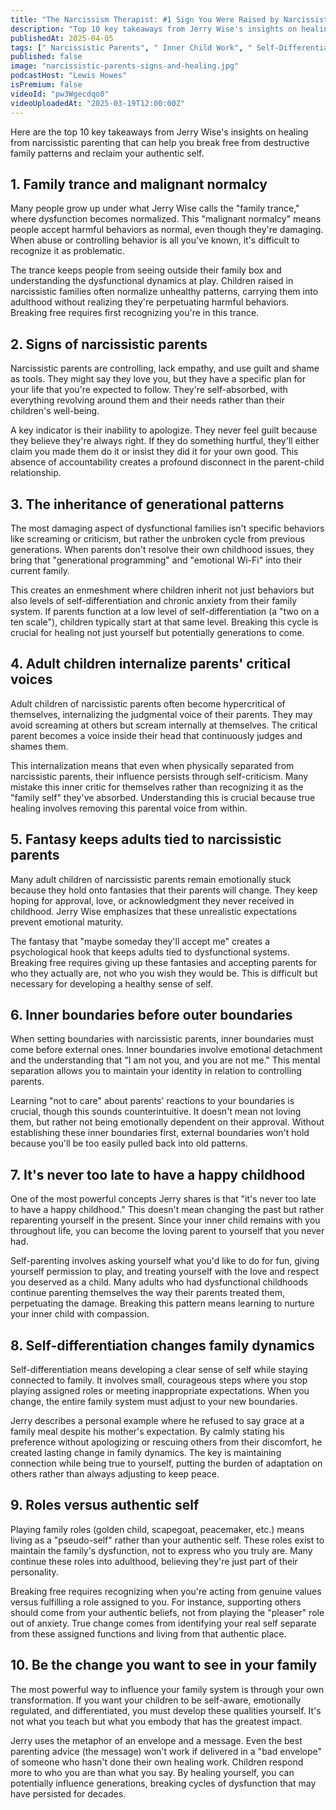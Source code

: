 ```yaml
---
title: "The Narcissism Therapist: #1 Sign You Were Raised by Narcissistic Parents!"
description: "Top 10 key takeaways from Jerry Wise's insights on healing from narcissistic parenting that can help you break free from destructive family patterns and reclaim your authentic self."
publishedAt: 2025-04-05
tags: [" Narcissistic Parents", " Inner Child Work", " Self-Differentiation"]
published: false
image: "narcissistic-parents-signs-and-healing.jpg"
podcastHost: "Lewis Howes"
isPremium: false
videoId: "pw3Wgecdqo0"
videoUploadedAt: "2025-03-19T12:00:00Z"
---
```



<PodcastSummaryPageLayout frontmatter={frontmatter}>

Here are the top 10 key takeaways from Jerry Wise's insights on healing from narcissistic parenting that can help you break free from destructive family patterns and reclaim your authentic self.

## 1. Family trance and malignant normalcy

Many people grow up under what Jerry Wise calls the "family trance," where dysfunction becomes normalized. This "malignant normalcy" means people accept harmful behaviors as normal, even though they're damaging. When abuse or controlling behavior is all you've known, it's difficult to recognize it as problematic.

The trance keeps people from seeing outside their family box and understanding the dysfunctional dynamics at play. Children raised in narcissistic families often normalize unhealthy patterns, carrying them into adulthood without realizing they're perpetuating harmful behaviors. Breaking free requires first recognizing you're in this trance.

## 2. Signs of narcissistic parents

Narcissistic parents are controlling, lack empathy, and use guilt and shame as tools. They might say they love you, but they have a specific plan for your life that you're expected to follow. They're self-absorbed, with everything revolving around them and their needs rather than their children's well-being.

A key indicator is their inability to apologize. They never feel guilt because they believe they're always right. If they do something hurtful, they'll either claim you made them do it or insist they did it for your own good. This absence of accountability creates a profound disconnect in the parent-child relationship.

## 3. The inheritance of generational patterns

The most damaging aspect of dysfunctional families isn't specific behaviors like screaming or criticism, but rather the unbroken cycle from previous generations. When parents don't resolve their own childhood issues, they bring that "generational programming" and "emotional Wi-Fi" into their current family.

This creates an enmeshment where children inherit not just behaviors but also levels of self-differentiation and chronic anxiety from their family system. If parents function at a low level of self-differentiation (a "two on a ten scale"), children typically start at that same level. Breaking this cycle is crucial for healing not just yourself but potentially generations to come.

## 4. Adult children internalize parents' critical voices

Adult children of narcissistic parents often become hypercritical of themselves, internalizing the judgmental voice of their parents. They may avoid screaming at others but scream internally at themselves. The critical parent becomes a voice inside their head that continuously judges and shames them.

This internalization means that even when physically separated from narcissistic parents, their influence persists through self-criticism. Many mistake this inner critic for themselves rather than recognizing it as the "family self" they've absorbed. Understanding this is crucial because true healing involves removing this parental voice from within.

## 5. Fantasy keeps adults tied to narcissistic parents

Many adult children of narcissistic parents remain emotionally stuck because they hold onto fantasies that their parents will change. They keep hoping for approval, love, or acknowledgment they never received in childhood. Jerry Wise emphasizes that these unrealistic expectations prevent emotional maturity.

The fantasy that "maybe someday they'll accept me" creates a psychological hook that keeps adults tied to dysfunctional systems. Breaking free requires giving up these fantasies and accepting parents for who they actually are, not who you wish they would be. This is difficult but necessary for developing a healthy sense of self.

## 6. Inner boundaries before outer boundaries

When setting boundaries with narcissistic parents, inner boundaries must come before external ones. Inner boundaries involve emotional detachment and the understanding that "I am not you, and you are not me." This mental separation allows you to maintain your identity in relation to controlling parents.

Learning "not to care" about parents' reactions to your boundaries is crucial, though this sounds counterintuitive. It doesn't mean not loving them, but rather not being emotionally dependent on their approval. Without establishing these inner boundaries first, external boundaries won't hold because you'll be too easily pulled back into old patterns.

## 7. It's never too late to have a happy childhood

One of the most powerful concepts Jerry shares is that "it's never too late to have a happy childhood." This doesn't mean changing the past but rather reparenting yourself in the present. Since your inner child remains with you throughout life, you can become the loving parent to yourself that you never had.

Self-parenting involves asking yourself what you'd like to do for fun, giving yourself permission to play, and treating yourself with the love and respect you deserved as a child. Many adults who had dysfunctional childhoods continue parenting themselves the way their parents treated them, perpetuating the damage. Breaking this pattern means learning to nurture your inner child with compassion.

## 8. Self-differentiation changes family dynamics

Self-differentiation means developing a clear sense of self while staying connected to family. It involves small, courageous steps where you stop playing assigned roles or meeting inappropriate expectations. When you change, the entire family system must adjust to your new boundaries.

Jerry describes a personal example where he refused to say grace at a family meal despite his mother's expectation. By calmly stating his preference without apologizing or rescuing others from their discomfort, he created lasting change in family dynamics. The key is maintaining connection while being true to yourself, putting the burden of adaptation on others rather than always adjusting to keep peace.

## 9. Roles versus authentic self

Playing family roles (golden child, scapegoat, peacemaker, etc.) means living as a "pseudo-self" rather than your authentic self. These roles exist to maintain the family's dysfunction, not to express who you truly are. Many continue these roles into adulthood, believing they're just part of their personality.

Breaking free requires recognizing when you're acting from genuine values versus fulfilling a role assigned to you. For instance, supporting others should come from your authentic beliefs, not from playing the "pleaser" role out of anxiety. True change comes from identifying your real self separate from these assigned functions and living from that authentic place.

## 10. Be the change you want to see in your family

The most powerful way to influence your family system is through your own transformation. If you want your children to be self-aware, emotionally regulated, and differentiated, you must develop these qualities yourself. It's not what you teach but what you embody that has the greatest impact.

Jerry uses the metaphor of an envelope and a message. Even the best parenting advice (the message) won't work if delivered in a "bad envelope" of someone who hasn't done their own healing work. Children respond more to who you are than what you say. By healing yourself, you can potentially influence generations, breaking cycles of dysfunction that may have persisted for decades.

</PodcastSummaryPageLayout>
